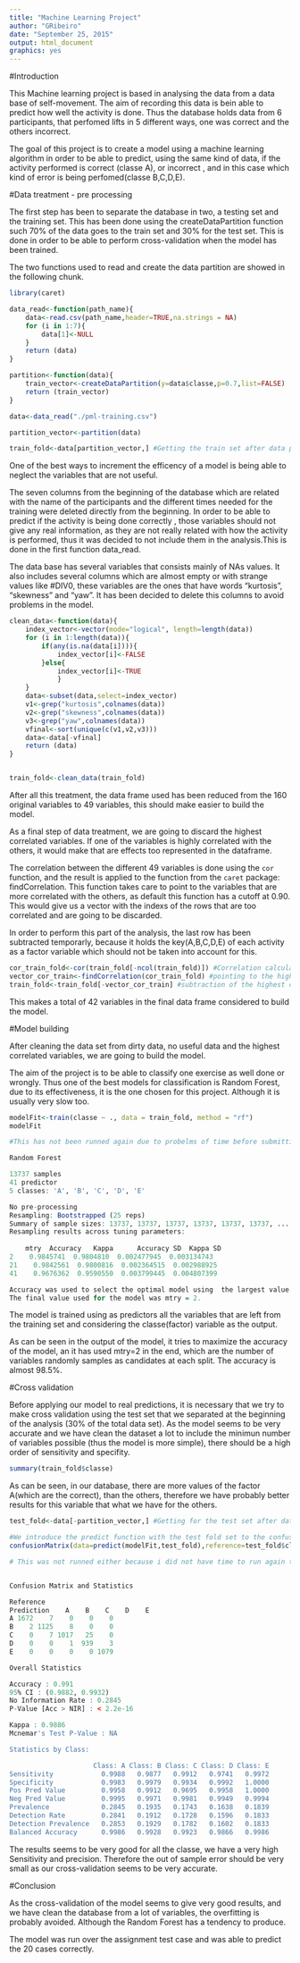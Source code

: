 ```yaml
---
title: "Machine Learning Project"
author: "GRibeiro"
date: "September 25, 2015"
output: html_document
graphics: yes
---
```

#Introduction

This Machine learning project is based in analysing the data from a data base of self-movement. The aim of recording this data is bein able to predict how well the activity is done. Thus the database holds data from 6 participants, that perfomed lifts in 5 different ways, one was correct and the others incorrect.

The goal of this project is to create a model using a machine learning algorithm in order to be able to predict, using the same kind of data, if the activity performed is correct (classe A), or incorrect , and in this case which kind of error is being perfomed(classe B,C,D,E).

#Data treatment - pre processing

The first step has been to separate the database in two, a testing set and the training set. This has been done using the createDataPartition function such 70% of the data goes to the train set and 30% for the test set. This is done in order to be able to perform cross-validation when the model has been trained.

The two functions used to read and create the data partition are showed in the following chunk. 

```r

library(caret)


```

```r
data_read<-function(path_name){
    data<-read.csv(path_name,header=TRUE,na.strings = NA)
    for (i in 1:7){
        data[1]<-NULL
    }
    return (data)    
}

partition<-function(data){
    train_vector<-createDataPartition(y=data$classe,p=0.7,list=FALSE)
    return (train_vector)
}

data<-data_read("./pml-training.csv")

partition_vector<-partition(data)

train_fold<-data[partition_vector,] #Getting the train set after data partition

```

One of the best ways to increment the efficency of a model is being able to neglect the variables that are not useful.

The seven columns from the beginning of the database which are related with the name of the participants and the different times needed for the training were deleted directly from the beginning. In order to be able to predict if the activity is being done correctly , those variables should not give any real information, as they are not really related with how the activity is performed, thus it was decided to not include them in the analysis.This is done in the first function data_read.

The data base has several variables that consists mainly of NAs values. It also includes several columns which are almost empty or with strange values like #DIV0, these variables are the ones that have words "kurtosis", "skewness" and "yaw". It has been decided to delete this columns to avoid problems in the model. 

```r
clean_data<-function(data){
    index_vector<-vector(mode="logical", length=length(data))
    for (i in 1:length(data)){
        if(any(is.na(data[i]))){
            index_vector[i]<-FALSE
        }else{
            index_vector[i]<-TRUE
            }
    }
    data<-subset(data,select=index_vector)
    v1<-grep("kurtosis",colnames(data))
    v2<-grep("skewness",colnames(data))
    v3<-grep("yaw",colnames(data))
    vfinal<-sort(unique(c(v1,v2,v3)))
    data<-data[-vfinal]
    return (data)
}


train_fold<-clean_data(train_fold)

```

After all this treatment, the data frame used has been reduced from the 160 original variables to 49 variables, this should make easier to build the model.



As a final step of data treatment, we are going to discard the highest correlated variables. If one of the variables is highly correlated with the others, it would make that are effects too represented in the dataframe. 

The correlation between the different 49 variables is done using the `cor` function, and the result is applied to the function from the `caret` package: findCorrelation. This function takes care to point to the variables that are more correlated with the others, as default this function has a cutoff at 0.90. This would give us a vector with the indexs of the rows that are too correlated and are going to be discarded.

In order to perform this part of the analysis, the last row has been subtracted temporarly, because it holds the key(A,B,C,D,E) of each activity as a factor variable which should not be taken into account for this.

```r
cor_train_fold<-cor(train_fold[-ncol(train_fold)]) #Correlation calculation(the last column, the factor variable, is subtracted)
vector_cor_train<-findCorrelation(cor_train_fold) #pointing to the highest correlated
train_fold<-train_fold[-vector_cor_train] #subtraction of the highest correlated.
```

This makes a total of 42 variables in the final data frame considered to build the model.

#Model building


After cleaning the data set from dirty data, no useful data and the highest correlated variables, we are going to build the model.

The aim of the project is to be able to classify one exercise as well done or wrongly. Thus one of the best models for classification is Random Forest, due to its effectiveness, it is the one chosen for this project. Although it is usually very slow too.

```r
modelFit<-train(classe ~ ., data = train_fold, method = "rf")
modelFit

#This has not been runned again due to probelms of time before submitting. I have #copy-pasted from my console where it was runned before. (you can check it running the .R #file, but it takes a while)

Random Forest 

13737 samples
41 predictor
5 classes: 'A', 'B', 'C', 'D', 'E' 

No pre-processing
Resampling: Bootstrapped (25 reps) 
Summary of sample sizes: 13737, 13737, 13737, 13737, 13737, 13737, ... 
Resampling results across tuning parameters:
    
    mtry  Accuracy   Kappa      Accuracy SD  Kappa SD   
2    0.9845741  0.9804810  0.002477945  0.003134743
21    0.9842561  0.9800816  0.002364515  0.002988925
41    0.9676362  0.9590550  0.003799445  0.004807399

Accuracy was used to select the optimal model using  the largest value.
The final value used for the model was mtry = 2.

```

The model is trained using as predictors all the variables that are left from the training set and considering the classe(factor) variable as the output.

As can be seen in the output of the model, it tries to maximize the accuracy of the model, an it has used mtry=2 in the end, which are the number of variables randomly samples as candidates at each split. The accuracy is almost 98.5%.

#Cross validation

Before applying our model to real predictions, it is necessary that we try to make cross validation using the test set that we separated at the beginning of the analysis (30% of the total data set). 
As the model seems to be very accurate and we have clean the dataset a lot to include the minimun number of variables possible (thus the model is more simple), there should be a high order of sensitivity and specifity.

```r
summary(train_fold$classe)
```
As can be seen, in our database, there are more values of the factor A(which are the correct), than the others, therefore we have probably better results for this variable that what we have for the others.


```r
test_fold<-data[-partition_vector,] #Getting for the test set after data partition

#We introduce the predict function with the test fold set to the confusionMatrix function.
confusionMatrix(data=predict(modelFit,test_fold),reference=test_fold$classe)

# This was not runned either because i did not have time to run again train function so I #do not have loaded the modelFit, I have copy pasted from my console (you can check all #by running the .R file.)


Confusion Matrix and Statistics

Reference
Prediction    A    B    C    D    E
A 1672    7    0    0    0
B    2 1125    8    0    0
C    0    7 1017   25    0
D    0    0    1  939    3
E    0    0    0    0 1079

Overall Statistics

Accuracy : 0.991           
95% CI : (0.9882, 0.9932)
No Information Rate : 0.2845          
P-Value [Acc > NIR] : < 2.2e-16       

Kappa : 0.9886          
Mcnemar's Test P-Value : NA              

Statistics by Class:

                     Class: A Class: B Class: C Class: D Class: E
Sensitivity            0.9988   0.9877   0.9912   0.9741   0.9972
Specificity            0.9983   0.9979   0.9934   0.9992   1.0000
Pos Pred Value         0.9958   0.9912   0.9695   0.9958   1.0000
Neg Pred Value         0.9995   0.9971   0.9981   0.9949   0.9994
Prevalence             0.2845   0.1935   0.1743   0.1638   0.1839
Detection Rate         0.2841   0.1912   0.1728   0.1596   0.1833
Detection Prevalence   0.2853   0.1929   0.1782   0.1602   0.1833
Balanced Accuracy      0.9986   0.9928   0.9923   0.9866   0.9986


```

The results seems to be very good for all the classe, we have a very high Sensitivity and precision. Therefore the out of sample error should be very small as our cross-validation seems to be very accurate.

#Conclusion

As the cross-validation of the model seems to give very good results, and we have clean the database from a lot of variables, the overfitting is probably avoided. Although the Random Forest has a tendency to produce.

The model was run over the assignment test case and was able to predict the 20 cases correctly.